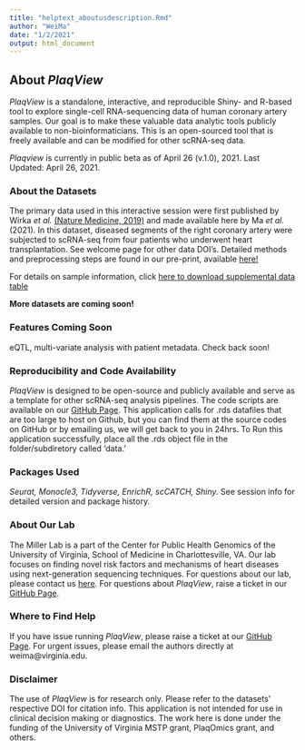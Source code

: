 ```yaml
---
title: "helptext_aboutusdescription.Rmd"
author: "WeiMa"
date: "1/2/2021"
output: html_document
---
```


## About *PlaqView*

*PlaqView* is a standalone, interactive, and reproducible Shiny- and R-based tool to explore single-cell RNA-sequencing data of human coronary artery samples. Our goal is to make these valuable data analytic tools publicly available to non-bioinformaticians. This is an open-sourced tool that is freely available and can be modified for other scRNA-seq data.

*Plaqview* is currently in public beta as of April 26 (v.1.0), 2021. Last Updated: April 26, 2021.

### About the Datasets

The primary data used in this interactive session were first published by Wirka *et al.* [(Nature Medicine, 2019)](https://pubmed.ncbi.nlm.nih.gov/31359001/) and made available here by Ma *et al.* (2021). In this dataset, diseased segments of the right coronary artery were subjected to scRNA-seq from four patients who underwent heart transplantation. See welcome page for other data DOI's. Detailed methods and preprocessing steps are found in our pre-print, available [here!](https://www.biorxiv.org/content/10.1101/2020.10.27.357715v2)

For details on sample information, click [here to download supplemental data table](https://static-content.springer.com/esm/art%3A10.1038%2Fs41591-019-0512-5/MediaObjects/41591_2019_512_MOESM1_ESM.xlsx)

**More datasets are coming soon!**

### Features Coming Soon
eQTL, multi-variate analysis with patient metadata. Check back soon!

### Reproducibility and Code Availability

*PlaqView* is designed to be open-source and publicly available and serve as a template for other scRNA-seq analysis pipelines. The code scripts are available on our [GitHub Page](https://github.com/MillerLab-CPHG/PlaqView). This application calls for .rds datafiles that are too large to host on Github, but you can find them at the source codes on GitHub or by emailing us, we will get back to you in 24hrs. To Run this application successfully, place all the .rds object file in the folder/subdiretory called 'data.'

### Packages Used

*Seurat, Monocle3, Tidyverse, EnrichR, scCATCH, Shiny.* See session info for detailed version and package history.

### About Our Lab

The Miller Lab is a part of the Center for Public Health Genomics of the University of Virginia, School of Medicine in Charlottesville, VA. Our lab focuses on finding novel risk factors and mechanisms of heart diseases using next-generation sequencing techniques. For questions about our lab, please contact us [here](https://millerlab.org). For questions about *PlaqView*, raise a ticket in our [GitHub Page](https://github.com/MillerLab-CPHG/PlaqView).

### Where to Find Help

If you have issue running *PlaqView*, please raise a ticket at our [GitHub Page](https://github.com/MillerLab-CPHG/PlaqView). For urgent issues, please email the authors directly at weima@virginia.edu.


### Disclaimer

The use of *PlaqView* is for research only. Please refer to the datasets' respective DOI for citation info. This application is not intended for use in clinical decision making or diagnostics. The work here is done under the funding of the University of Virginia MSTP grant, PlaqOmics grant, and others.